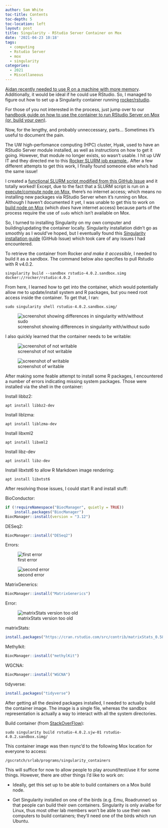 ```yaml
---
author: Sam White
toc-title: Contents
toc-depth: 5
toc-location: left
layout: post
title: Singularity - RStudio Server Container on Mox
date: '2021-04-23 10:18'
tags: 
  - computing
  - Rstudio Server
  - mox
  - singularity
categories: 
  - 2021
  - Miscellaneous
---
```

[Aidan recently needed to use R on a machine with more memory](https://github.com/RobertsLab/resources/discussions/1180). Additionally, it would be ideal if he could use RStudio. So, I managed to figure out how to set up a Singularity container running [rocker/rstudio](https://github.com/rocker-org/rocker).

For those of you not interested in the process, just jump over to our [handbook guide on how to use the container to run RStudio Server on Mox (or, build your own)](https://robertslab.github.io/resources/mox_RStudio-Server/).

Now, for the lengthy, and probably unneccessary, parts... Sometimes it's useful to document the pain. 

The UW high-perfomance computing (HPC) cluster, Hyak, used to have an RStudio Server module installed, as well as instructions on how to get it going. However, that module no longer exists, so wasn't usable. I hit up UW IT and they directed me to this [Rocker SLURM job example.](https://www.rocker-project.org/use/singularity/).  After a few different attempts to get this work, I finally found someone else who's had the same issue! 

I created a [functional SLURM script modified from this GitHub Issue](https://github.com/rocker-org/rocker-versioned2/issues/105#issuecomment-799848638) and it totally worked! Except, due to the fact that a SLURM script is run on a [execute/compute node on Mox](https://robertslab.github.io/resources/mox_Node-Types/#execute-node), there's no internet access; which means no installing new packages via RStudio Server when it's running on Mox. Although I haven't documented it yet, I was unable to get this to work on [build node on Mox](https://robertslab.github.io/resources/mox_Node-Types/#build-node) (which _does_ have internet access) because parts of the process require the use of `sudo` which isn't available on Mox.

So, I turned to installing Singularity on my own computer and building/updating the container locally. Singularity installation didn't go as smoothly as I would've hoped, but I eventually found this [Singularity installation guide](https://github.com/hpcng/singularity/issues/4765#issuecomment-814564188) (GitHub Issue) which took care of any issues I had encountered.

To retrieve the container from Rocker _and make it accessible_, I needed to build it as a sandbox. The command below also specifies to pull Rstudio with R v4.0.2.

`singularity build --sandbox rstudio-4.0.2.sandbox.simg docker://rocker/rstudio:4.0.2`

From here, I learned how to get into the container, which would potentially allow me to update/install system and R packages, but you need root access inside the container. To get that, I ran:

`sudo singularity shell rstudio-4.0.2.sandbox.simg/`

![screenshot showing differences in singularity with/without sudo](https://github.com/RobertsLab/sams-notebook/blob/master/images/screencaps/20210423_singularity_rstudio_root.png?raw=true)

I also quickly learned that the container needs to be writable:

![screenshot of not writable](https://github.com/RobertsLab/sams-notebook/blob/master/images/screencaps/20210423_singularity_rstudio_root-not-enough.png?raw=true)

![screenshot of writable](https://github.com/RobertsLab/sams-notebook/blob/master/images/screencaps/20210423_singularity_rstudio_root-writable.png?raw=true)

After making some feable attempt to install some R packages, I encountered a number of errors indicating missing system packages. Those were installed via the shell in the container:

Install libbz2:

`apt install libbz2-dev`

Install liblzma:

`apt install liblzma-dev`

Install libxml2

`apt install libxml2`

Install libz-dev

`apt install libz-dev`

Install libxtst6 to allow R Markdown image rendering:

`apt install libxtst6`

After resolving those issues, I could start R and install stuff:

BioConductor:

```R
if (!requireNamespace("BiocManager", quietly = TRUE))
    install.packages("BiocManager")
BiocManager::install(version = "3.12")
```

DESeq2:

```R
BiocManager::install("DESeq2")
```

Errors:

![first error](https://github.com/RobertsLab/sams-notebook/blob/master/images/screencaps/20210423_singularity_rstudio_deseq2-delayedarray.png?raw=true)

![second error](https://github.com/RobertsLab/sams-notebook/blob/master/images/screencaps/20210423_singularity_rstudio_deseq2-matrixgenerics.png?raw=true)

MatrixGenerics:

```R
BiocManager::install("MatrixGenerics")
```

Error:

![matrixStats version too old](https://github.com/RobertsLab/sams-notebook/blob/master/images/screencaps/20210423_singularity_rstudio_deseq2-matrixstats.png?raw=true)

matrixStats:

```R
install.packages("https://cran.rstudio.com/src/contrib/matrixStats_0.58.0.tar.gz", repos=NULL, type="source")
```

Methylkit:

```R
BiocManager::install("methylKit")
```

WGCNA:

```R
BiocManager::install("WGCNA")
```

tidyverse:

```R
install.packages("tidyverse")
```


After getting all the desired packages installed, I needed to actually build the container image. The image is a single file, whereas the sandbox representation is actually a way to interact with all the system directories.


Build container (from [StackOverFlow](https://stackoverflow.com/questions/60155573/how-to-export-a-container-in-singularity)):

`sudo singularity build rstudio-4.0.2.sjw-01 rstudio-4.0.2.sandbox.simg/`

This container image was then rsync'd to the following Mox location for everyone to access:

`/gscratch/srlab/programs/singularity_containers`

This will suffice for now to allow people to play around/test/use it for some things. However, there are other things I'd like to work on:

- Ideally, get this set up to be able to build containers on a Mox build node.

- Get Singularity installed on one of the birds (e.g. Emu, Roadrunner) so that people can build their own containers. Singularity is only avialbe for Linux, thus most other lab members won't be able to use their own computers to build containers; they'll need one of the birds which run Ubuntu.